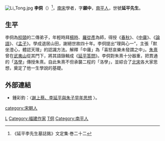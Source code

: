 {{other uses|李侗 (消歧义)}}
[[File:Li_Tong.jpg|thumb]]
{{儒學}}
'''李侗'''（{{bd|1093年||1163年||李侗}}）<ref>《延平李先生墓誌銘》文定集·巻二十二</ref>，[[南宋|南宋]]學者，字'''願中'''，[[南平|南平人]]，世號'''延平先生'''。

==生平==

李侗為[[程頤|程頤]]的二傳弟子，年輕時拜[[楊時_(宋朝)|楊時]]、[[羅從彥|羅從彥]]為師，得授《[[春秋_(书)|春秋]]》、《[[中庸|中庸]]》、《[[論語|論語]]》、《[[孟子|孟子]]》。學成退居山田，謝絕世故四十年。李侗提出“理與心一”，主張「默坐澄心，體認天理」的認識方法。解釋「中庸」為「喜怒哀樂未發謂之中」。[[朱熹|朱熹]]曾在[[武夷山|武夷山]]從其門下，將其語錄輯成《[[延平答問|延平答問]]》。李侗對朱熹十分器重，把貫通的「[[洛學|洛學]]」傳授朱熹。自此朱熹不但承襲二程的「洛學」，並綜合了[[北宋|北宋]]各大家思想，奠定了他一生學說的基礎。

==外部連結==
*鍾彩鈞：〈[http://thjcs.web.nthu.edu.tw/files/14-1662-41204,r2944-1.php 謝上蔡、李延平與朱子早年思想] {{Wayback|url=http://thjcs.web.nthu.edu.tw/files/14-1662-41204,r2944-1.php |date=20160304191444 }}〉。
[[Category:中国思想家|L]]
[[Category:福建作家|Category:福建作家]]
[[category:宋朝人|category:宋朝人]]

[[Category:李姓|T侗]]
[[Category:南平人|Category:南平人]]